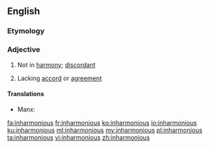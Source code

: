 ==English==

===Etymology===
{{prefix|in|harmonious|lang=en}}

===Adjective===
{{en-adj}}

# {{context|music|lang=en}} Not in [[harmony]]; [[discordant]]
# Lacking [[accord]] or [[agreement]]

====Translations====
{{trans-top|music: not in harmony; discordant}}
* Manx: {{t|gv|neuving}}
{{trans-mid}}
{{trans-bottom}}

{{trans-top|lacking accord or agreement}}
{{trans-mid}}
{{trans-bottom}}

[[fa:inharmonious]]
[[fr:inharmonious]]
[[ko:inharmonious]]
[[io:inharmonious]]
[[ku:inharmonious]]
[[ml:inharmonious]]
[[my:inharmonious]]
[[pl:inharmonious]]
[[ta:inharmonious]]
[[vi:inharmonious]]
[[zh:inharmonious]]